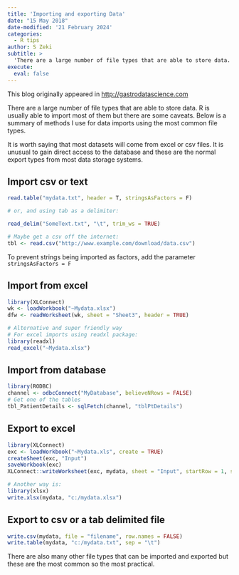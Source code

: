 ```yaml
---
title: 'Importing and exporting Data'
date: "15 May 2018"
date-modified: '21 February 2024'
categories:
  - R tips
author: S Zeki
subtitle: >
  'There are a large number of file types that are able to store data. R is usually able to import most of them but there are some caveats.'
execute: 
  eval: false
---
```


This blog originally appeared in [http://gastrodatascience.com](http://gastrodatascience.com)

There are a large number of file types that are able to store data. R is usually able to import most of them but there are some caveats. Below is a summary of methods I use for data imports using the most common file types.

It is worth saying that most datasets will come from excel or csv files. It is unusual to gain direct access to the database and these are the normal export types from most data storage systems.

## Import csv or text

```r
read.table("mydata.txt", header = T, stringsAsFactors = F)

# or, and using tab as a delimiter:

read_delim("SomeText.txt", "\t", trim_ws = TRUE)

# Maybe get a csv off the internet:
tbl <- read.csv("http://www.example.com/download/data.csv")
```

To prevent strings being imported as factors, add the parameter `stringsAsFactors = F`

## Import from excel

```r
library(XLConnect)
wk <- loadWorkbook("~Mydata.xlsx")
dfw <- readWorksheet(wk, sheet = "Sheet3", header = TRUE)

# Alternative and super friendly way
# For excel imports using readxl package:
library(readxl)
read_excel("~Mydata.xlsx")
```

## Import from database

```r
library(RODBC)
channel <- odbcConnect("MyDatabase", believeNRows = FALSE)
# Get one of the tables
tbl_PatientDetails <- sqlFetch(channel, "tblPtDetails")
```

## Export to excel

```r
library(XLConnect)
exc <- loadWorkbook("~Mydata.xls", create = TRUE)
createSheet(exc, "Input")
saveWorkbook(exc)
XLConnect::writeWorksheet(exc, mydata, sheet = "Input", startRow = 1, startCol = 2)

# Another way is:
library(xlsx)
write.xlsx(mydata, "c:/mydata.xlsx")
```

## Export to csv or a tab delimited file

```r
write.csv(mydata, file = "filename", row.names = FALSE)
write.table(mydata, "c:/mydata.txt", sep = "\t")
```

There are also many other file types that can be imported and exported but these are the most common so the most practical.
